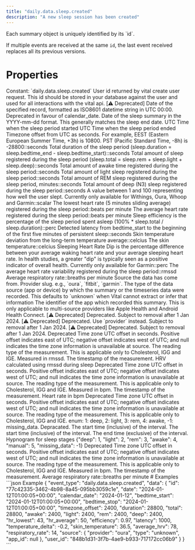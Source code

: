 ```yaml
---
title: "daily.data.sleep.created"
description: "A new sleep session has been created"
---
```

<Warning>
Each summary object is uniquely identified by its `id`.

If multiple events are received at the same `id`, the last event received replaces all its previous
versions.
</Warning>
# Properties
<ResponseField name="event_type" type="const string" required="true">
Constant: `daily.data.sleep.created`
</ResponseField>
<ResponseField name="data" type="ClientFacingSleep" required="true">
<Expandable title="ClientFacingSleep" defaultOpen="true">
<ResponseField name="user_id" type="string" required="true">
User id returned by vital create user request. This id should be stored in your database against the user and used for all interactions with the vital api.
</ResponseField>
<ResponseField name="id" type="string" required="true">
</ResponseField>
<ResponseField name="date" type="string" required="true">
[⚠️ Deprecated] Date of the specified record, formatted as ISO8601 datetime string in UTC 00:00. Deprecated in favour of calendar_date.
</ResponseField>
<ResponseField name="calendar_date" type="string" required="true">
Date of the sleep summary in the YYYY-mm-dd format. This generally matches the sleep end date.
</ResponseField>
<ResponseField name="bedtime_start" type="string" required="true">
UTC Time when the sleep period started
</ResponseField>
<ResponseField name="bedtime_stop" type="string" required="true">
UTC Time when the sleep period ended
</ResponseField>
<ResponseField name="timezone_offset" type="integer | null">
Timezone offset from UTC as seconds. For example, EEST (Eastern European Summer Time, +3h) is 10800. PST (Pacific Standard Time, -8h) is -28800::seconds
</ResponseField>
<ResponseField name="duration" type="integer" required="true">
Total duration of the sleep period (sleep.duration = sleep.bedtime_end - sleep.bedtime_start)::seconds
</ResponseField>
<ResponseField name="total" type="integer" required="true">
Total amount of sleep registered during the sleep period (sleep.total = sleep.rem + sleep.light + sleep.deep)::seconds
</ResponseField>
<ResponseField name="awake" type="integer" required="true">
Total amount of awake time registered during the sleep period::seconds
</ResponseField>
<ResponseField name="light" type="integer" required="true">
Total amount of light sleep registered during the sleep period::seconds
</ResponseField>
<ResponseField name="rem" type="integer" required="true">
Total amount of REM sleep registered during the sleep period, minutes::seconds
</ResponseField>
<ResponseField name="deep" type="integer" required="true">
Total amount of deep (N3) sleep registered during the sleep period::seconds
</ResponseField>
<ResponseField name="score" type="integer | null">
A value between 1 and 100 representing how well the user slept. Currently only available for Withings, Oura, Whoop and Garmin::scalar
</ResponseField>
<ResponseField name="hr_lowest" type="integer | null">
The lowest heart rate (5 minutes sliding average) registered during the sleep period::beats per minute
</ResponseField>
<ResponseField name="hr_average" type="integer | null">
The average heart rate registered during the sleep period::beats per minute
</ResponseField>
<ResponseField name="efficiency" type="number | null">
Sleep efficiency is the percentage of the sleep period spent asleep (100% * sleep.total / sleep.duration)::perc
</ResponseField>
<ResponseField name="latency" type="integer | null">
Detected latency from bedtime_start to the beginning of the first five minutes of persistent sleep::seconds
</ResponseField>
<ResponseField name="temperature_delta" type="number | null">
Skin temperature deviation from the long-term temperature average::celcius
</ResponseField>
<ResponseField name="skin_temperature" type="number | null">
The skin temperature::celcius
</ResponseField>
<ResponseField name="hr_dip" type="number | null">
Sleeping Heart Rate Dip is the percentage difference between your average waking heart rate and your average sleeping heart rate. In health studies, a greater &quot;dip&quot; is typically seen as a positive indicator of overall health. Currently only available for Garmin::perc
</ResponseField>
<ResponseField name="average_hrv" type="number | null">
The average heart rate variability registered during the sleep period::rmssd
</ResponseField>
<ResponseField name="respiratory_rate" type="number | null">
Average respiratory rate::breaths per minute
</ResponseField>
<ResponseField name="source" type="ClientFacingSource" required="true">
Source the data has come from.
<Expandable title="ClientFacingSource" defaultOpen="true">
<ResponseField name="provider" type="string" required="true">
Provider slug. e.g., `oura`, `fitbit`, `garmin`.
</ResponseField>
<ResponseField name="type" type="string | null">
The type of the data source (app or device) by which the summary or the timeseries data were recorded. This defaults to `unknown` when Vital cannot extract or infer that information
</ResponseField>
<ResponseField name="app_id" type="string | null">
The identifier of the app which recorded this summary. This is only applicable to multi-source providers like Apple Health and Android Health Connect.
</ResponseField>
<ResponseField name="name" type="string" required="true">
[⚠️ Deprecated] Deprecated. Subject to removal after 1 Jan 2024.
</ResponseField>
<ResponseField name="slug" type="string" required="true">
[⚠️ Deprecated] Deprecated. Use `provider` instead. Subject to removal after 1 Jan 2024.
</ResponseField>
<ResponseField name="logo" type="string" required="true">
[⚠️ Deprecated] Deprecated. Subject to removal after 1 Jan 2024.
</ResponseField>
</Expandable>
</ResponseField>
<ResponseField name="sleep_stream" type="ClientFacingSleepStream | null">
<Expandable title="ClientFacingSleepStream" defaultOpen="true">
<ResponseField name="hrv" type="ClientFacingHRVTimeseries[] | null">
<Expandable title="Item Schema: ClientFacingHRVTimeseries" defaultOpen="true">
<ResponseField name="id" type="integer | null">
Deprecated
</ResponseField>
<ResponseField name="timezone_offset" type="integer | null">
Time zone UTC offset in seconds. Positive offset indicates east of UTC; negative offset indicates west of UTC; and null indicates the time zone information is unavailable at source.
</ResponseField>
<ResponseField name="type" type="string | null">
The reading type of the measurement. This is applicable only to Cholesterol, IGG and IGE.
</ResponseField>
<ResponseField name="unit" type="string" required="true">
Measured in rmssd.
</ResponseField>
<ResponseField name="timestamp" type="string" required="true">
The timestamp of the measurement.
</ResponseField>
<ResponseField name="value" type="number" required="true">
HRV calculated using rmssd during sleep
</ResponseField>
</Expandable>
</ResponseField>
<ResponseField name="heartrate" type="ClientFacingHeartRateTimeseries[] | null">
<Expandable title="Item Schema: ClientFacingHeartRateTimeseries" defaultOpen="true">
<ResponseField name="id" type="integer | null">
Deprecated
</ResponseField>
<ResponseField name="timezone_offset" type="integer | null">
Time zone UTC offset in seconds. Positive offset indicates east of UTC; negative offset indicates west of UTC; and null indicates the time zone information is unavailable at source.
</ResponseField>
<ResponseField name="type" type="string | null">
The reading type of the measurement. This is applicable only to Cholesterol, IGG and IGE.
</ResponseField>
<ResponseField name="unit" type="string" required="true">
Measured in bpm.
</ResponseField>
<ResponseField name="timestamp" type="string" required="true">
The timestamp of the measurement.
</ResponseField>
<ResponseField name="value" type="number" required="true">
Heart rate in bpm
</ResponseField>
</Expandable>
</ResponseField>
<ResponseField name="hypnogram" type="ClientFacingHypnogramTimeseries[] | null">
<Expandable title="Item Schema: ClientFacingHypnogramTimeseries" defaultOpen="true">
<ResponseField name="id" type="integer | null">
Deprecated
</ResponseField>
<ResponseField name="timezone_offset" type="integer | null">
Time zone UTC offset in seconds. Positive offset indicates east of UTC; negative offset indicates west of UTC; and null indicates the time zone information is unavailable at source.
</ResponseField>
<ResponseField name="type" type="string | null">
The reading type of the measurement. This is applicable only to Cholesterol, IGG and IGE.
</ResponseField>
<ResponseField name="unit" type="string" required="true">
enum: 1: deep, 2: light, 3: rem, 4: awake, -1: missing_data.
</ResponseField>
<ResponseField name="timestamp" type="string" required="true">
Depracated. The start time (inclusive) of the interval.
</ResponseField>
<ResponseField name="start" type="string" required="true">
The start time (inclusive) of the interval.
</ResponseField>
<ResponseField name="end" type="string" required="true">
The end time (exclusive) of the interval.
</ResponseField>
<ResponseField name="value" type="number" required="true">
Hypnogram for sleep stages &lcub;&quot;deep&quot;: 1, &quot;light&quot;: 2, &quot;rem&quot;: 3, &quot;awake&quot;: 4, &quot;manual&quot;: 5, &quot;missing_data&quot;: -1&rcub;
</ResponseField>
</Expandable>
</ResponseField>
<ResponseField name="respiratory_rate" type="ClientFacingRespiratoryRateTimeseries[] | null">
<Expandable title="Item Schema: ClientFacingRespiratoryRateTimeseries" defaultOpen="true">
<ResponseField name="id" type="integer | null">
Deprecated
</ResponseField>
<ResponseField name="timezone_offset" type="integer | null">
Time zone UTC offset in seconds. Positive offset indicates east of UTC; negative offset indicates west of UTC; and null indicates the time zone information is unavailable at source.
</ResponseField>
<ResponseField name="type" type="string | null">
The reading type of the measurement. This is applicable only to Cholesterol, IGG and IGE.
</ResponseField>
<ResponseField name="unit" type="string" required="true">
Measured in bpm.
</ResponseField>
<ResponseField name="timestamp" type="string" required="true">
The timestamp of the measurement.
</ResponseField>
<ResponseField name="value" type="number" required="true">
Average respiratory rate::breaths per minute
</ResponseField>
</Expandable>
</ResponseField>
</Expandable>
</ResponseField>
</Expandable>
</ResponseField>
# Examples
<CodeGroup>
```json Example
{
  "event_type": "daily.data.sleep.created",
  "data": {
    "id": "77c42335-3462-4b98-8a45-095bb3059c1e",
    "date": "2024-01-12T01:00:05+00:00",
    "calendar_date": "2024-01-12",
    "bedtime_start": "2024-01-12T01:00:05+00:00",
    "bedtime_stop": "2024-01-12T01:00:05+00:00",
    "timezone_offset": 2400,
    "duration": 28800,
    "total": 28800,
    "awake": 2400,
    "light": 2400,
    "rem": 2400,
    "deep": 2400,
    "hr_lowest": 43,
    "hr_average": 50,
    "efficiency": 0.97,
    "latency": 1000,
    "temperature_delta": -0.2,
    "skin_temperature": 36.5,
    "average_hrv": 78,
    "respiratory_rate": 14,
    "source": {
      "provider": "oura",
      "type": "unknown",
      "app_id": null
    },
    "user_id": "848b1d31-3f7b-4ae9-b933-717172cc06b9"
  }
}
```
</CodeGroup>
